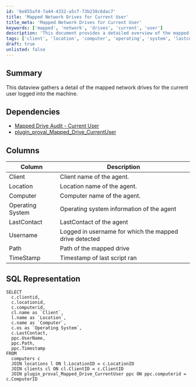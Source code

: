 ```yaml
---
id: '6e855af4-7a44-4332-a5cf-73b238c6dac7'
title: 'Mapped Network Drives for Current User'
title_meta: 'Mapped Network Drives for Current User'
keywords: ['mapped', 'network', 'drives', 'current', 'user']
description: 'This document provides a detailed overview of the mapped network drives for the currently logged-in user on a machine, including SQL representation and relevant dependencies.'
tags: ['client', 'location', 'computer', 'operating', 'system', 'lastcontact', 'username', 'path', 'timestamp']
draft: true
unlisted: false
---
```

## Summary

This dataview gathers a detail of the mapped network drives for the current user logged into the machine.

## Dependencies

- [Mapped Drive Audit - Current User](https://proval.itglue.com/DOC-5078775-10923271) 
- [plugin_proval_Mapped_Drive_CurrentUser](https://proval.itglue.com/DOC-5078775-10923270) 

## Columns

| Column           | Description                                                        |
|------------------|--------------------------------------------------------------------|
| Client           | Client name of the agent.                                         |
| Location         | Location name of the agent.                                       |
| Computer         | Computer name of the agent.                                       |
| Operating System  | Operating system information of the agent                         |
| LastContact      | LastContact of the agent                                          |
| Username         | Logged in username for which the mapped drive detected            |
| Path             | Path of the mapped drive                                          |
| TimeStamp        | Timestamp of last script ran                                       |

## SQL Representation

```
SELECT 
  c.clientid, 
  c.locationid, 
  c.computerid, 
  cl.name as `Client`, 
  l.name as `Location`, 
  c.name as `Computer`, 
  c.os as `Operating System`, 
  c.LastContact, 
  ppc.UserName, 
  ppc.Path, 
  ppc.Timestamp 
FROM 
  computers c 
  JOIN locations l ON l.LocationID = c.LocationID 
  JOIN clients cl ON cl.ClientID = c.ClientID 
  JOIN plugin_proval_Mapped_Drive_CurrentUser ppc ON ppc.computerid = c.ComputerID
```













